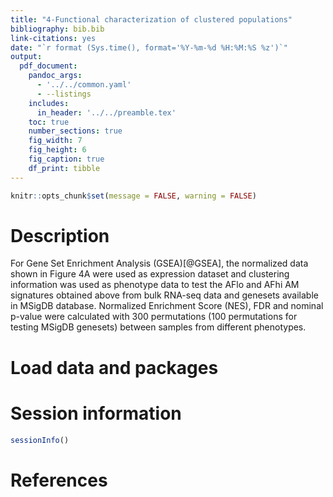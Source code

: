```yaml
---
title: "4-Functional characterization of clustered populations"
bibliography: bib.bib
link-citations: yes
date: "`r format (Sys.time(), format='%Y-%m-%d %H:%M:%S %z')`"
output: 
  pdf_document:
    pandoc_args: 
      - '../../common.yaml'
      - --listings
    includes: 
      in_header: '../../preamble.tex'
    toc: true
    number_sections: true
    fig_width: 7
    fig_height: 6
    fig_caption: true
    df_print: tibble
---
```


```r
knitr::opts_chunk$set(message = FALSE, warning = FALSE)
```


\newpage

# Description

For Gene Set Enrichment Analysis (GSEA)[@GSEA], the normalized data shown in Figure 4A were used as expression dataset and clustering information was used as phenotype data to test the AFlo and AFhi AM signatures obtained above from bulk RNA-seq data and genesets available in MSigDB database. Normalized Enrichment Score (NES), FDR and nominal p-value were calculated with 300 permutations (100 permutations for testing MSigDB genesets) between samples from different phenotypes. 


# Load data and packages 



# Session information 
```r
sessionInfo()
```

# References

